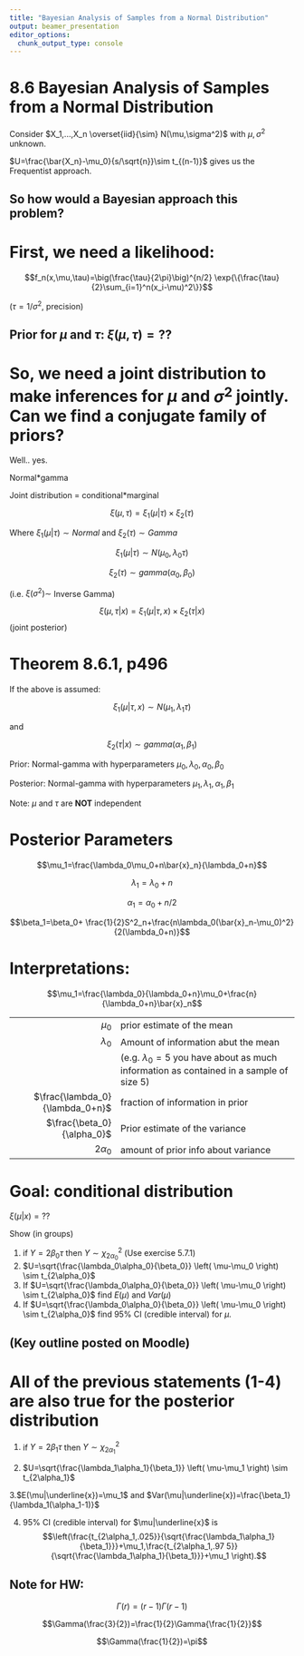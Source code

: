 ```yaml
---
title: "Bayesian Analysis of Samples from a Normal Distribution"
output: beamer_presentation
editor_options: 
  chunk_output_type: console
---
```



# 8.6 Bayesian Analysis of Samples from a Normal Distribution
Consider $X_1,...,X_n \overset{iid}{\sim} N(\mu,\sigma^2)$ with $\mu, \sigma^2$ unknown.  


$U=\frac{\bar{X_n}-\mu_0}{s/\sqrt{n}}\sim t_{(n-1)}$ gives us the Frequentist approach.


## So how would a Bayesian approach this problem?

# First, we need a likelihood:

$$f_n(x,\mu,\tau)=\big(\frac{\tau}{2\pi}\big)^{n/2} \exp{\{\frac{\tau}{2}\sum_{i=1}^n(x_i-\mu)^2\}}$$

($\tau=1/\sigma^2$, precision)

## Prior for $\mu$ and $\tau$: $\xi(\mu,\tau) = ??$

# So, we need a joint distribution to make inferences for $\mu$ and $\sigma^2$ jointly.  Can we find a conjugate family of priors?

Well.. yes.

Normal*gamma

Joint distribution = conditional*marginal

$$\xi(\mu,\tau)=\xi_1(\mu|\tau)\times \xi_2(\tau)$$

Where $\xi_1(\mu|\tau)\sim Normal$ and $\xi_2(\tau)\sim Gamma$

$$\xi_1(\mu|\tau)\sim N(\mu_0,\lambda_0\tau)$$

$$\xi_2(\tau)\sim gamma(\alpha_0,\beta_0)$$

(i.e. $\xi(\sigma^2)\sim$ Inverse Gamma)

$$\xi(\mu,\tau|x)=\xi_1(\mu|\tau,x)\times\xi_2(\tau|x)$$ (joint posterior)

# Theorem 8.6.1, p496

If the above is assumed: 

$$\xi_1(\mu|\tau,x)\sim N(\mu_1,\lambda_1\tau)$$ 

and 

$$\xi_2(\tau|x)\sim gamma(\alpha_1,\beta_1)$$

Prior: Normal-gamma with hyperparameters $\mu_0,\lambda_0,\alpha_0,\beta_0$

Posterior: Normal-gamma with hyperparameters $\mu_1,\lambda_1,\alpha_1,\beta_1$

Note: $\mu$ and $\tau$ are **NOT** independent


# Posterior Parameters

$$\mu_1=\frac{\lambda_0\mu_0+n\bar{x}_n}{\lambda_0+n}$$

$$\lambda_1=\lambda_0+n$$

$$\alpha_1=\alpha_0+n/2$$

$$\beta_1=\beta_0+ \frac{1}{2}S^2_n+\frac{n\lambda_0(\bar{x}_n-\mu_0)^2}{2(\lambda_0+n)}$$

<!-- ($S_n^2=\sum_{i=1}^n(x_i-\bar{x})^2$) -->


# Interpretations: 
$$\mu_1=\frac{\lambda_0}{\lambda_0+n}\mu_0+\frac{n}{\lambda_0+n}\bar{x}_n$$

| | |
|------------:|:---------------------|
| $\mu_0$ | prior estimate of the mean|
| $\lambda_0$| Amount of information abut the mean |
|  | (e.g. $\lambda_0=5$ you have about as much information as contained in a sample of size 5)|
|$\frac{\lambda_0}{\lambda_0+n}$ | fraction of information in prior|
|$\frac{\beta_0}{\alpha_0}$| Prior estimate of the variance|
|$2\alpha_0$ | amount of prior info about variance|

# Goal: conditional distribution
$\xi(\mu|x)=??$

Show (in groups)

1. if $Y=2\beta_0\tau$ then $Y\sim\chi^2_{2\alpha_0}$ (Use exercise 5.7.1)
2. $U=\sqrt{\frac{\lambda_0\alpha_0}{\beta_0}} \left( \mu-\mu_0 \right) \sim t_{2\alpha_0}$
3. If $U=\sqrt{\frac{\lambda_0\alpha_0}{\beta_0}} \left( \mu-\mu_0 \right) \sim t_{2\alpha_0}$ find $E(\mu)$ and $Var(\mu)$
4. If $U=\sqrt{\frac{\lambda_0\alpha_0}{\beta_0}} \left( \mu-\mu_0 \right) \sim t_{2\alpha_0}$ find 95% CI (credible interval) for $\mu$.

## (Key outline posted on Moodle)

# All of the previous statements (1-4) are also true for the posterior distribution

1. if $Y=2\beta_1\tau$ then $Y\sim\chi^2_{2\alpha_1}$ 

2. $U=\sqrt{\frac{\lambda_1\alpha_1}{\beta_1}} \left( \mu-\mu_1 \right) \sim t_{2\alpha_1}$

3.$E(\mu|\underline{x})=\mu_1$ and $Var(\mu|\underline{x})=\frac{\beta_1}{\lambda_1(\alpha_1-1)}$

4. 95% CI (credible interval) for $\mu|\underline{x}$ is $$\left(\frac{t_{2\alpha_1,.025}}{\sqrt{\frac{\lambda_1\alpha_1}{\beta_1}}}+\mu_1,\frac{t_{2\alpha_1,.97
5}}{\sqrt{\frac{\lambda_1\alpha_1}{\beta_1}}}+\mu_1 \right).$$

## Note for HW: 

$$\Gamma(r)=(r-1)\Gamma(r-1)$$

$$\Gamma(\frac{3}{2})=\frac{1}{2}\Gamma{\frac{1}{2}}$$

$$\Gamma(\frac{1}{2})=\pi$$

